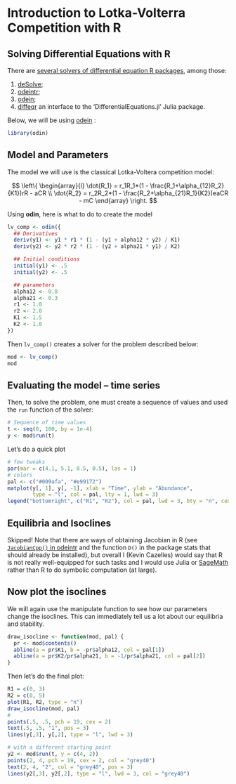 # Introduction to Lotka-Volterra Competition with R



## Solving Differential Equations with R

There are [several solvers of differential equation R packages](https://www.r-pkg.org/search.html?q=differential+equations), among those:

1. [deSolve](https://cran.r-project.org/web/packages/deSolve/index.html);
2. [odeintr](https://github.com/thk686/odeintr);
3. [odein](https://cran.r-project.org/web/packages/odin/index.html);
4. [diffeqr](https://cran.r-project.org/web/packages/diffeqr/index.html) an interface to the 'DifferentialEquations.jl' Julia package.

Below, we will be using [odein](https://cran.r-project.org/web/packages/odin/index.html) :

```r
library(odin)
```


## Model and Parameters

The model we will use is the classical Lotka-Voltera competition model:


$$
\left\{
\begin{array}{l}
  \dot{R_1} = r_1R_1*(1 - \frac{R_1+\alpha_{12}R_2}{K1})rR - aCR \\
  \dot{R_2} = r_2R_2*(1 - \frac{R_2+\alpha_{21}R_1}{K2})eaCR - mC
\end{array}
\right.
$$

Using **odin**, here is what to do to create the model

```R
lv_comp <- odin({
  ## Derivatives
  deriv(y1) <- y1 * r1 * (1 - (y1 + alpha12 * y2) / K1)
  deriv(y2) <- y2 * r2 * (1 - (y2 + alpha21 * y1) / K2)

  ## Initial conditions
  initial(y1) <- .5
  initial(y2) <- .5

  ## parameters
  alpha12 <- 0.8
  alpha21 <- 0.3
  r1 <- 1.0
  r2 <- 2.0
  K1 <- 1.5
  K2 <- 1.0
})
```

Then `lv_comp()` creates a solver for the problem described below:

```R
mod <- lv_comp()
mod
```


## Evaluating the model -- time series

Then, to solve the problem, one must create a sequence of values and used the `run` function of the solver:

```R
# Sequence of time values
t <- seq(0, 100, by = 1e-4)
y <- mod$run(t)
```

Let's do a quick plot

```R
# few tweaks
par(mar = c(4.1, 5.1, 0.5, 0.5), las = 1)
# colors
pal <- c("#009afa", "#e99172")
matplot(y[, 1], y[, -1], xlab = "Time", ylab = "Abundance",
        type = "l", col = pal, lty = 1, lwd = 3)
legend("bottomright", c("R1", "R2"), col = pal, lwd = 3, bty = "n", cex = 1.5)
```


## Equilibria and Isoclines

Skipped! Note that there are ways of obtaining Jacobian in R (see [`JacobianCpp()` in odeintr](https://cran.r-project.org/web/packages/odeintr/odeintr.pdf) and the function `D()` in the package stats that should already be installed), but overall I (Kevin Cazelles) would say that R is not really well-equipped for such tasks and I would use Julia or [SageMath](http://www.sagemath.org/) rather than R to do symbolic computation (at large).


## Now plot the isoclines

We will again use the manipulate function to see how our parameters change the isoclines. This can immediately tell us a lot about our equilibria and stability.

```R
draw_isocline <- function(mod, pal) {
  pr <- mod$contents()
  abline(a = pr$K1, b = -pr$alpha12, col = pal[1])
  abline(a = pr$K2/pr$alpha21, b = -1/pr$alpha21, col = pal[2])
}
```

Then let's do the final plot:


```R
R1 = c(0, 3)
R2 = c(0, 5)
plot(R1, R2, type = "n")
draw_isocline(mod, pal)
#
points(.5, .5, pch = 19, cex = 2)
text(.5, .5, "1", pos = 3)
lines(y[,3], y[,2], type = "l", lwd = 3)

# with a different starting point
y2 <- mod$run(t, y = c(4, 2))
points(2, 4, pch = 19, cex = 2, col = "grey40")
text(2, 4, "2", col = "grey40", pos = 3)
lines(y2[,3], y2[,2], type = "l", lwd = 3, col = "grey40")

```

